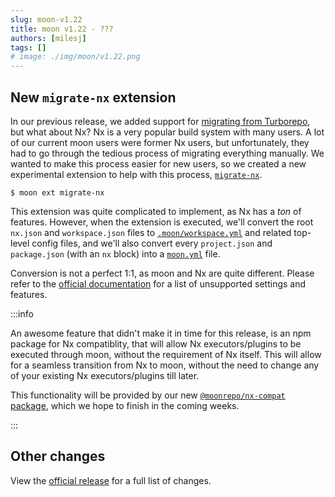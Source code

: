```yaml
---
slug: moon-v1.22
title: moon v1.22 - ???
authors: [milesj]
tags: []
# image: ./img/moon/v1.22.png
---
```


<!--truncate-->

## New `migrate-nx` extension

In our previous release, we added support for [migrating from Turborepo](./moon-v1.21), but what
about Nx? Nx is a very popular build system with many users. A lot of our current moon users were
former Nx users, but unfortunately, they had to go through the tedious process of migrating
everything manually. We wanted to make this process easier for new users, so we created a new
experimental extension to help with this process,
[`migrate-nx`](/docs/guides/extensions#migrate-nx).

```shell
$ moon ext migrate-nx
```

This extension was quite complicated to implement, as Nx has a _ton_ of features. However, when the
extension is executed, we'll convert the root `nx.json` and `workspace.json` files to
[`.moon/workspace.yml`](/docs/config/workspace) and related top-level config files, and we'll also
convert every `project.json` and `package.json` (with an `nx` block) into a
[`moon.yml`](/docs/config/project) file.

Conversion is not a perfect 1:1, as moon and Nx are quite different. Please refer to the
[official documentation](/docs/guides/extensions#migrate-nx) for a list of unsupported settings and
features.

:::info

An awesome feature that didn't make it in time for this release, is an npm package for Nx
compatiblity, that will allow Nx executors/plugins to be executed through moon, without the
requirement of Nx itself. This will allow for a seamless transition from Nx to moon, without the
need to change any of your existing Nx executors/plugins till later.

This functionality will be provided by our new
[`@moonrepo/nx-compat` package](https://github.com/moonrepo/moon/tree/master/packages/nx-compat),
which we hope to finish in the coming weeks.

:::

## Other changes

View the [official release](https://github.com/moonrepo/moon/releases/tag/v1.22.0) for a full list
of changes.
